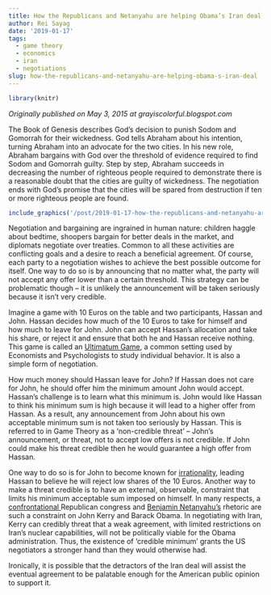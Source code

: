 ```yaml
---
title: How the Republicans and Netanyahu are helping Obama’s Iran deal
author: Rei Sayag
date: '2019-01-17'
tags:
  - game theory
  - economics
  - iran
  - negotiations
slug: how-the-republicans-and-netanyahu-are-helping-obama-s-iran-deal
---
```


```r

library(knitr)

```

*Originally published on May 3, 2015 at grayiscolorful.blogspot.com*

The Book of Genesis describes God's decision to punish Sodom and Gomorrah for their wickedness. God tells Abraham about his intention, turning Abraham into an advocate for the two cities. In his new role, Abraham bargains with God over the threshold of evidence required to find Sodom and Gomorrah guilty. Step by step, Abraham succeeds in decreasing the number of righteous people required to demonstrate there is a reasonable doubt that the cities are guilty of wickedness. The negotiation ends with God's promise that the cities will be spared from destruction if ten or more righteous people are found.

```r

include_graphics('/post/2019-01-17-how-the-republicans-and-netanyahu-are-helping-obama-s-iran-deal_files/iranGOP.png')

```


Negotiation and bargaining are ingrained in human nature: children haggle about bedtime, shoopers bargain for better deals in the market, and diplomats negotiate over treaties. Common to all these activities are conflicting goals and a desire to reach a beneficial agreement. Of course, each party to a negotiation wishes to achieve the best possible outcome for itself. One way to do so is by announcing that no matter what, the party will not accept any offer lower than a certain threshold. This strategy can be problematic though -- it is unlikely the announcement will be taken seriously because it isn't very credible.

Imagine a game with 10 Euros on the table and two participants, Hassan and John. Hassan decides how much of the 10 Euros to take for himself and how much to leave for John. John can accept Hassan's allocation and take his share, or reject it and ensure that both he and Hassan receive nothing. This game is called an&nbsp;<a href="http://en.wikipedia.org/wiki/Ultimatum_game">Ultimatum Game</a>, a common setting used by Economists and Psychologists to study individual behavior. It is also a simple form of negotiation.

How much money should Hassan leave for John? If Hassan does not care for John, he should offer him the minimum amount John would accept. Hassan's challenge is to learn what this minimum is. John would like Hassan to think his minimum sum is high because it will lead to a higher offer from Hassan. As a result, any announcement from John about his own acceptable minimum sum is not taken too seriously by Hassan. This is referred to in Game Theory as a 'non-credible threat' -- John's announcement, or threat, not to accept low offers is not credible. If John could make his threat credible then he would guarantee a high offer from Hassan.

One way to do so is for John to become known for&nbsp;<a href="http://time.com/3757816/iran-nuclear-deal-irrationality-negotiation-religion/">irrationality</a>, leading Hassan to believe he will reject low&nbsp;shares of the 10 Euros. Another way to make a threat credible is to have an external, observable, constraint that limits his minimum acceptable sum imposed on himself. In many respects, a <a href="http://www.washingtonpost.com/politics/republicans-on-iran-deal-we-wont-back-down/2015/03/17/87ce1ed6-cbe4-11e4-8a46-b1dc9be5a8ff_story.html">confrontational </a>Republican congress and <a href="http://www.washingtonpost.com/blogs/post-politics/wp/2015/04/05/netanyahu-blasts-very-very-bad-iran-nuclear-agreement/">Benjamin Netanyahu's</a> rhetoric are such a constraint on John Kerry and Barack Obama. In negotiating with Iran, Kerry can credibly threat that a weak agreement, with limited restrictions on Iran's nuclear capabilities, will not be politically viable for the Obama administration. Thus, the existence of 'credible minimum' grants the US negotiators a stronger hand than they would otherwise had.

Ironically, it is possible that the detractors of the Iran deal will assist the eventual agreement to be palatable enough for the American public opinion to support it.
